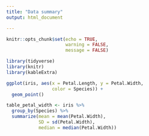 ```yaml
---
title: "Data summary"
output: html_document

---
```


```r
knitr::opts_chunk$set(echo = TRUE,
                      warning = FALSE,
                      message = FALSE)
```


```r
library(tidyverse)
library(knitr)
library(kableExtra)
```



```r
ggplot(iris, aes(x = Petal.Length, y = Petal.Width, 
                 color = Species)) +
  geom_point()
```



```r
table_petal_width <- iris %>% 
  group_by(Species) %>% 
  summarize(mean = mean(Petal.Width),
            SD = sd(Petal.Width),
            median = median(Petal.Width))
```

